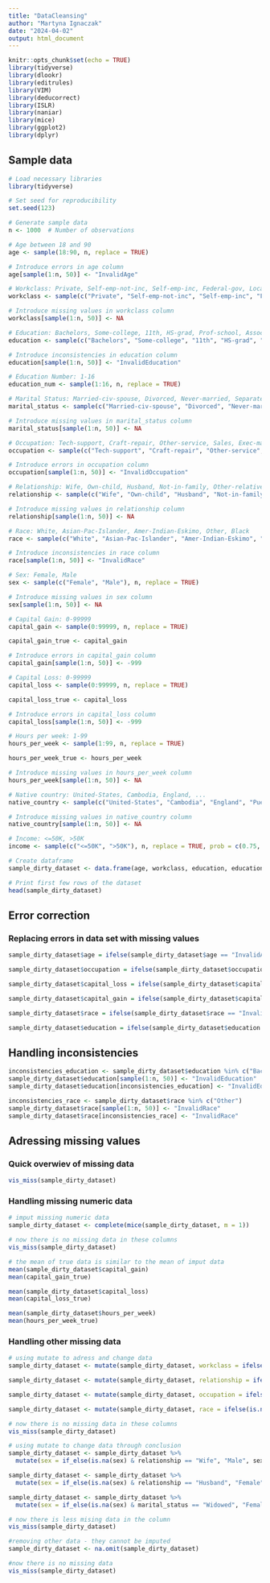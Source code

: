 ```yaml
---
title: "DataCleansing"
author: "Martyna Ignaczak"
date: "2024-04-02"
output: html_document
---
```


```r
knitr::opts_chunk$set(echo = TRUE)
library(tidyverse)
library(dlookr)
library(editrules)
library(VIM)
library(deducorrect)
library(ISLR) 
library(naniar)
library(mice)
library(ggplot2)
library(dplyr)
```

## Sample data


```r
# Load necessary libraries
library(tidyverse)

# Set seed for reproducibility
set.seed(123)

# Generate sample data
n <- 1000  # Number of observations

# Age between 18 and 90
age <- sample(18:90, n, replace = TRUE)

# Introduce errors in age column
age[sample(1:n, 50)] <- "InvalidAge"

# Workclass: Private, Self-emp-not-inc, Self-emp-inc, Federal-gov, Local-gov, State-gov, Without-pay, Never-worked
workclass <- sample(c("Private", "Self-emp-not-inc", "Self-emp-inc", "Federal-gov", "Local-gov", "State-gov", "Without-pay", "Never-worked"), n, replace = TRUE)

# Introduce missing values in workclass column
workclass[sample(1:n, 50)] <- NA

# Education: Bachelors, Some-college, 11th, HS-grad, Prof-school, Assoc-acdm, Assoc-voc, 9th, 7th-8th, 12th, Masters, 1st-4th, 10th, Doctorate, 5th-6th, Preschool
education <- sample(c("Bachelors", "Some-college", "11th", "HS-grad", "Prof-school", "Assoc-acdm", "Assoc-voc", "9th", "7th-8th", "12th", "Masters", "1st-4th", "10th", "Doctorate", "5th-6th", "Preschool"), n, replace = TRUE)

# Introduce inconsistencies in education column
education[sample(1:n, 50)] <- "InvalidEducation"

# Education Number: 1-16
education_num <- sample(1:16, n, replace = TRUE)

# Marital Status: Married-civ-spouse, Divorced, Never-married, Separated, Widowed, Married-spouse-absent, Married-AF-spouse
marital_status <- sample(c("Married-civ-spouse", "Divorced", "Never-married", "Separated", "Widowed", "Married-spouse-absent", "Married-AF-spouse"), n, replace = TRUE)

# Introduce missing values in marital_status column
marital_status[sample(1:n, 50)] <- NA

# Occupation: Tech-support, Craft-repair, Other-service, Sales, Exec-managerial, Prof-specialty, Handlers-cleaners, Machine-op-inspct, Adm-clerical, Farming-fishing, Transport-moving, Priv-house-serv, Protective-serv, Armed-Forces
occupation <- sample(c("Tech-support", "Craft-repair", "Other-service", "Sales", "Exec-managerial", "Prof-specialty", "Handlers-cleaners", "Machine-op-inspct", "Adm-clerical", "Farming-fishing", "Transport-moving", "Priv-house-serv", "Protective-serv", "Armed-Forces"), n, replace = TRUE)

# Introduce errors in occupation column
occupation[sample(1:n, 50)] <- "InvalidOccupation"

# Relationship: Wife, Own-child, Husband, Not-in-family, Other-relative, Unmarried
relationship <- sample(c("Wife", "Own-child", "Husband", "Not-in-family", "Other-relative", "Unmarried"), n, replace = TRUE)

# Introduce missing values in relationship column
relationship[sample(1:n, 50)] <- NA

# Race: White, Asian-Pac-Islander, Amer-Indian-Eskimo, Other, Black
race <- sample(c("White", "Asian-Pac-Islander", "Amer-Indian-Eskimo", "Other", "Black"), n, replace = TRUE)

# Introduce inconsistencies in race column
race[sample(1:n, 50)] <- "InvalidRace"

# Sex: Female, Male
sex <- sample(c("Female", "Male"), n, replace = TRUE)

# Introduce missing values in sex column
sex[sample(1:n, 50)] <- NA

# Capital Gain: 0-99999
capital_gain <- sample(0:99999, n, replace = TRUE)

capital_gain_true <- capital_gain

# Introduce errors in capital_gain column
capital_gain[sample(1:n, 50)] <- -999

# Capital Loss: 0-99999
capital_loss <- sample(0:99999, n, replace = TRUE)

capital_loss_true <- capital_loss

# Introduce errors in capital_loss column
capital_loss[sample(1:n, 50)] <- -999

# Hours per week: 1-99
hours_per_week <- sample(1:99, n, replace = TRUE)

hours_per_week_true <- hours_per_week

# Introduce missing values in hours_per_week column
hours_per_week[sample(1:n, 50)] <- NA

# Native country: United-States, Cambodia, England, ...
native_country <- sample(c("United-States", "Cambodia", "England", "Puerto-Rico", "Canada", "Germany", "Outlying-US(Guam-USVI-etc)", "India", "Japan", "Greece", "South", "China", "Cuba", "Iran", "Honduras", "Philippines", "Italy", "Poland", "Jamaica", "Vietnam", "Mexico", "Portugal", "Ireland", "France", "Dominican-Republic", "Laos", "Ecuador", "Taiwan", "Haiti", "Columbia", "Hungary", "Guatemala", "Nicaragua", "Scotland", "Thailand", "Yugoslavia", "El-Salvador", "Trinadad&Tobago", "Peru", "Hong", "Holand-Netherlands"), n, replace = TRUE)

# Introduce missing values in native_country column
native_country[sample(1:n, 50)] <- NA

# Income: <=50K, >50K
income <- sample(c("<=50K", ">50K"), n, replace = TRUE, prob = c(0.75, 0.25))

# Create dataframe
sample_dirty_dataset <- data.frame(age, workclass, education, education_num, marital_status, occupation, relationship, race, sex, capital_gain, capital_loss, hours_per_week, native_country, income)

# Print first few rows of the dataset
head(sample_dirty_dataset)

```

## Error correction
### Replacing errors in data set with missing values

```r

sample_dirty_dataset$age = ifelse(sample_dirty_dataset$age == "InvalidAge", NA, sample_dirty_dataset$age)

sample_dirty_dataset$occupation = ifelse(sample_dirty_dataset$occupation == "InvalidOccupation", NA, sample_dirty_dataset$occupation)

sample_dirty_dataset$capital_loss = ifelse(sample_dirty_dataset$capital_loss == -999, NA, sample_dirty_dataset$capital_loss)

sample_dirty_dataset$capital_gain = ifelse(sample_dirty_dataset$capital_gain == -999, NA, sample_dirty_dataset$capital_gain)

sample_dirty_dataset$race = ifelse(sample_dirty_dataset$race == "InvalidRace", NA, sample_dirty_dataset$race)

sample_dirty_dataset$education = ifelse(sample_dirty_dataset$education == "InvalidEducation", NA, sample_dirty_dataset$education)


```


## Handling inconsistencies


```r
inconsistencies_education <- sample_dirty_dataset$education %in% c("Bachelors", "11th")
sample_dirty_dataset$education[sample(1:n, 50)] <- "InvalidEducation"
sample_dirty_dataset$education[inconsistencies_education] <- "InvalidEducation"

inconsistencies_race <- sample_dirty_dataset$race %in% c("Other")
sample_dirty_dataset$race[sample(1:n, 50)] <- "InvalidRace"
sample_dirty_dataset$race[inconsistencies_race] <- "InvalidRace"

```

## Adressing missing values
### Quick overwiev of missing data

```r
vis_miss(sample_dirty_dataset)
```
### Handling missing numeric data

```r
# imput missing numeric data
sample_dirty_dataset <- complete(mice(sample_dirty_dataset, m = 1))

# now there is no missing data in these columns
vis_miss(sample_dirty_dataset)

# the mean of true data is similar to the mean of imput data
mean(sample_dirty_dataset$capital_gain)
mean(capital_gain_true)

mean(sample_dirty_dataset$capital_loss)
mean(capital_loss_true)

mean(sample_dirty_dataset$hours_per_week)
mean(hours_per_week_true)

```

### Handling other missing data

```r
# using mutate to adress and change data
sample_dirty_dataset <- mutate(sample_dirty_dataset, workclass = ifelse(is.na(workclass), "Private", workclass))

sample_dirty_dataset <- mutate(sample_dirty_dataset, relationship = ifelse(is.na(relationship), "Other-realtive", relationship))

sample_dirty_dataset <- mutate(sample_dirty_dataset, occupation = ifelse(is.na(occupation), "Other-service", occupation))

sample_dirty_dataset <- mutate(sample_dirty_dataset, race = ifelse(is.na(race), "Other", race))

# now there is no missing data in these columns
vis_miss(sample_dirty_dataset)

# using mutate to change data through conclusion
sample_dirty_dataset <- sample_dirty_dataset %>%
  mutate(sex = if_else(is.na(sex) & relationship == "Wife", "Male", sex, missing = sex))

sample_dirty_dataset <- sample_dirty_dataset %>%
  mutate(sex = if_else(is.na(sex) & relationship == "Husband", "Female", sex, missing = sex))

sample_dirty_dataset <- sample_dirty_dataset %>%
  mutate(sex = if_else(is.na(sex) & marital_status == "Widowed", "Female", sex, missing = sex))

# now there is less mising data in the column
vis_miss(sample_dirty_dataset)

#removing other data - they cannot be imputed
sample_dirty_dataset <- na.omit(sample_dirty_dataset)

#now there is no missing data
vis_miss(sample_dirty_dataset)

```